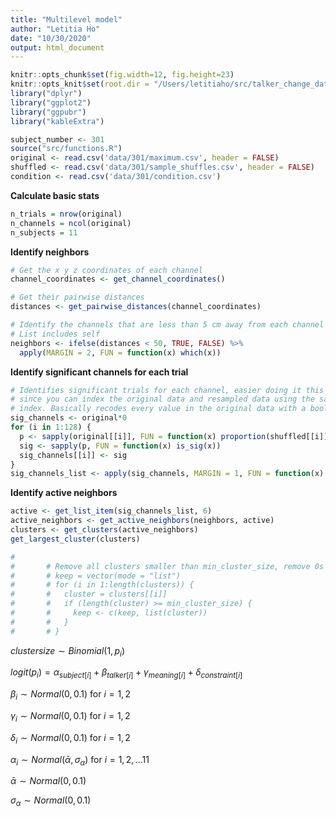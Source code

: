 ```yaml
---
title: "Multilevel model"
author: "Letitia Ho"
date: "10/30/2020"
output: html_document
---
```


```r
knitr::opts_chunk$set(fig.width=12, fig.height=23)
knitr::opts_knit$set(root.dir = "/Users/letitiaho/src/talker_change_data_processing")
library("dplyr")
library("ggplot2")
library("ggpubr")
library("kableExtra")
```

```r
subject_number <- 301
source("src/functions.R")
original <- read.csv('data/301/maximum.csv', header = FALSE)
shuffled <- read.csv('data/301/sample_shuffles.csv', header = FALSE)
condition <- read.csv('data/301/condition.csv')
```

**Calculate basic stats**
```r
n_trials = nrow(original)
n_channels = ncol(original)
n_subjects = 11
```

**Identify neighbors**
```r
# Get the x y z coordinates of each channel
channel_coordinates <- get_channel_coordinates()

# Get their pairwise distances
distances <- get_pairwise_distances(channel_coordinates)

# Identify the channels that are less than 5 cm away from each channel
# List includes self
neighbors <- ifelse(distances < 50, TRUE, FALSE) %>%
  apply(MARGIN = 2, FUN = function(x) which(x))
```

**Identify significant channels for each trial**
```r
# Identifies significant trials for each channel, easier doing it this way
# since you can index the original data and resampled data using the same 
# index. Basically recodes every value in the original data with a bool.
sig_channels <- original*0
for (i in 1:128) {
  p <- sapply(original[[i]], FUN = function(x) proportion(shuffled[[i]], x))
  sig <- sapply(p, FUN = function(x) is_sig(x))
  sig_channels[[i]] <- sig
}
sig_channels_list <- apply(sig_channels, MARGIN = 1, FUN = function(x) which(x))
```

**Identify active neighbors**
```r
active <- get_list_item(sig_channels_list, 6)
active_neighbors <- get_active_neighbors(neighbors, active)
clusters <- get_clusters(active_neighbors)
get_largest_cluster(clusters)
```

```r


# 
#       # Remove all clusters smaller than min_cluster_size, remove 0s
#       # keep = vector(mode = "list")
#       # for (i in 1:length(clusters)) {
#       #   cluster = clusters[[i]]
#       #   if (length(cluster) >= min_cluster_size) {
#       #     keep <- c(keep, list(cluster))
#       #   }
#       # }
```



$cluster size \sim Binomial(1, p_i)$

$logit(p_i) = \alpha_{subject[i]} + \beta_{talker[i]} + \gamma_{meaning[i]} + \delta_{constraint[i]}$

$\beta_i \sim Normal(0, 0.1)$ for $i = 1, 2$

$\gamma_i \sim Normal(0, 0.1)$ for $i = 1, 2$

$\delta_i \sim Normal(0, 0.1)$ for $i = 1, 2$

$\alpha_i \sim Normal(\bar{\alpha}, \sigma_\alpha)$ for $i = 1, 2,...11$

$\bar{\alpha} \sim Normal(0, 0.1)$

$\sigma_{\alpha} \sim Normal(0, 0.1)$

